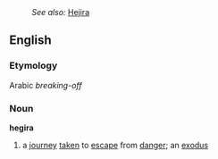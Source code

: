 :''See also:'' [[Hejira]]
==English==
===Etymology===
Arabic ''breaking-off''
===Noun===
'''hegira'''
# a [[journey]] [[taken]] to [[escape]] from [[danger]]; an [[exodus]]